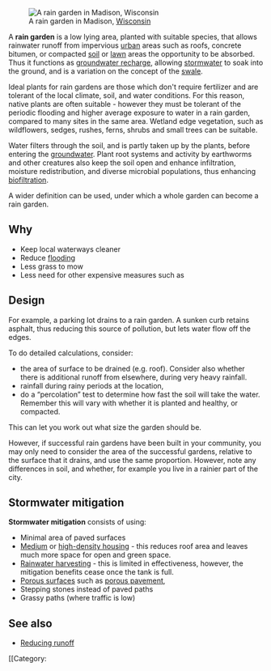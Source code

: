 [[Image:Rain_garden_j_benson.jpg|thumb|A rain garden in Madison, [[Wisconsin]]]]

A '''rain garden''' is a low lying area, planted with suitable species, that allows rainwater runoff from impervious [[urban]] areas such as roofs, concrete bitumen, or compacted [[soil]] or [[lawn]] areas the opportunity to be absorbed. Thus it functions as [[groundwater recharge]], allowing [[stormwater]] to soak into the ground, and is a variation on the concept of the [[swale]].


Ideal plants for rain gardens are those which don't require fertilizer and are tolerant of the local climate, soil, and water conditions. For this reason, native plants are often suitable - however they must be tolerant of the periodic flooding and higher average exposure to water in a rain garden, compared to many sites in the same area. Wetland edge vegetation, such as wildflowers, sedges, rushes, ferns, shrubs and small trees can be suitable. 

Water filters through the soil, and is partly taken up by the plants, before entering the [[groundwater]]. Plant root systems and activity by earthworms and other creatures also keep the soil open and enhance infiltration, moisture redistribution, and diverse microbial populations, thus enhancing [[biofiltration]].

A wider definition can be used, under which a whole garden can become a rain garden.

== Why ==

* Keep local waterways cleaner
* Reduce [[flooding]]
* Less grass to mow
* Less need for other expensive measures such as 

== Design ==

For example, a parking lot drains to a rain garden. A sunken curb retains asphalt, thus reducing this source of pollution, but lets water flow off the edges.

To do detailed calculations, consider:
* the area of surface to be drained (e.g. roof). Consider also whether there is additional runoff from elsewhere, during very heavy rainfall.
* rainfall during rainy periods at the location, 
* do a “percolation” test to determine how fast the soil will take the water. Remember this will vary with whether it is planted and healthy, or compacted. 
This can let you work out what size the garden should be.

However, if successful rain gardens have been built in your community, you may only need to consider the area of the successful gardens, relative to the surface that it drains, and use the same proportion. However, note any differences in soil, and whether, for example you live in a rainier part of the city.

== Stormwater mitigation ==
{{main|Stormwater mitigation}}

'''Stormwater mitigation''' consists of using:
* Minimal area of paved surfaces
* [[Medium-density housing|Medium]] or [[high-density housing]] - this reduces roof area and leaves much more space for open and green space.
* [[Rainwater harvesting]] - this is limited in effectiveness, however, the mitigation benefits cease once the tank is full.
* [[Porous surfaces]] such as [[porous pavement]], 
* Stepping stones instead of paved paths
* Grassy paths (where traffic is low)

== See also ==

* [[Reducing runoff]]

{{stub}}

[[Category: